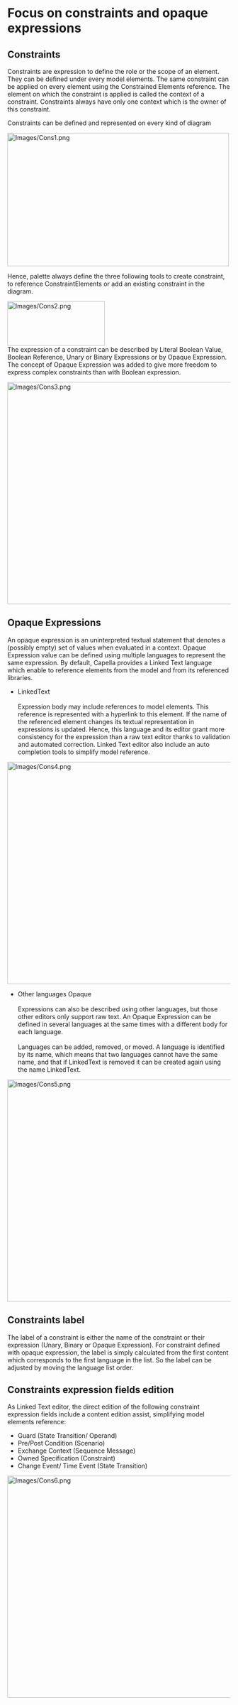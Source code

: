 
= Focus on constraints and opaque expressions =

== Constraints ==

Constraints are expression to define the role or the scope of an element. They can be defined under every model elements. The same constraint can be applied on every element using the Constrained Elements reference. The element on which the constraint is applied is called the context of a constraint. Constraints always have only one context which is the owner of this constraint.

Constraints can be defined and represented on every kind of diagram

[[Image:Images/Cons1.png|500x300px]]<br>


Hence, palette always define the three following tools to create constraint, to reference ConstraintElements or add an existing constraint in the diagram.

[[Image:Images/Cons2.png|220x100px]]<br>

The expression of a constraint can be described by Literal Boolean Value, Boolean Reference, Unary or Binary Expressions or by Opaque Expression. The concept of Opaque Expression was added to give more freedom to express complex constraints than with Boolean expression.

[[Image:Images/Cons3.png|600x500px]]<br>

== Opaque Expressions ==

An opaque expression is an uninterpreted textual statement that denotes a (possibly empty) set of values when evaluated in a context. Opaque Expression value can be defined using multiple languages to represent the same expression. By default, Capella provides a Linked Text language which enable to reference elements from the model and from its referenced libraries.


* LinkedText <br> <br> Expression body may include references to model elements. This reference is represented with a hyperlink to this element. If the name of the referenced element changes its textual representation in expressions is updated. Hence, this language and its editor grant more consistency for the expression than a raw text editor thanks to validation and automated correction. Linked Text editor also include an auto completion tools to simplify model reference. 

[[Image:Images/Cons4.png|600x500px]]<br>


* Other languages Opaque <br><br> Expressions can also be described using other languages, but those other editors only support raw text. An Opaque Expression can be defined in several languages at the same times with a different body for each language.<br><br>Languages can be added, removed, or moved. A language is identified by its name, which means that two languages cannot have the same name, and that if LinkedText is removed it can be created again using the name LinkedText.

[[Image:Images/Cons5.png|600x500px]]<br>

== Constraints label ==

The label of a constraint is either the name of the constraint or their expression (Unary, Binary or Opaque Expression). For constraint defined with opaque expression, the label is simply calculated from the first content which corresponds to the first language in the list. So the label can be adjusted by moving the language list order.

== Constraints expression fields edition ==
As Linked Text editor, the direct edition of the following constraint expression fields include a content edition assist, simplifying model elements reference:

* Guard (State Transition/ Operand)
* Pre/Post Condition (Scenario)
* Exchange Context (Sequence Message)
* Owned Specification (Constraint)
* Change Event/ Time Event (State Transition)

[[Image:Images/Cons6.png|600x500px]]<br>